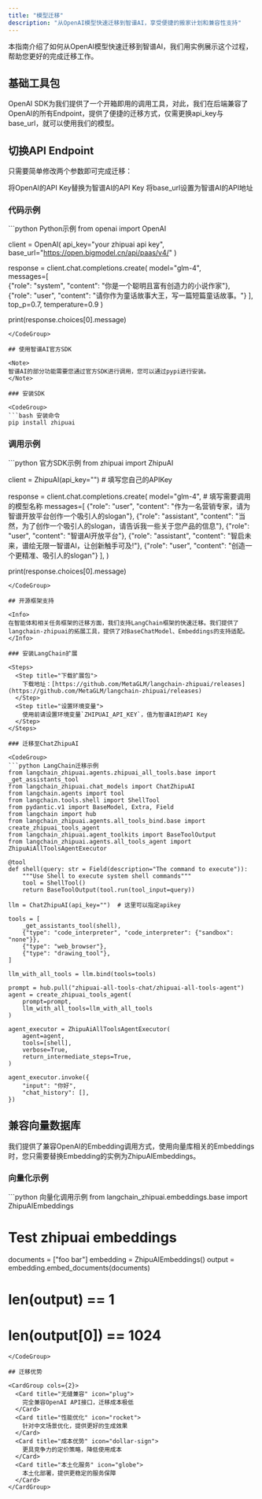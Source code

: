 ```yaml
---
title: "模型迁移"
description: "从OpenAI模型快速迁移到智谱AI，享受便捷的搬家计划和兼容性支持"
---
```


<Info>
本指南介绍了如何从OpenAI模型快速迁移到智谱AI，我们用实例展示这个过程，帮助您更好的完成迁移工作。
</Info>

## 基础工具包

<Tip>
OpenAI SDK为我们提供了一个开箱即用的调用工具，对此，我们在后端兼容了OpenAI的所有Endpoint，提供了便捷的迁移方式，仅需更换api_key与base_url，就可以使用我们的模型。
</Tip>

## 切换API Endpoint

只需要简单修改两个参数即可完成迁移：

<Steps>
  <Step title="更换API Key">
    将OpenAI的API Key替换为智谱AI的API Key
  </Step>
  <Step title="更换Base URL">
    将base_url设置为智谱AI的API地址
  </Step>
</Steps>

### 代码示例

<CodeGroup>
```python Python示例
from openai import OpenAI 
 
client = OpenAI(
    api_key="your zhipuai api key",
    base_url="https://open.bigmodel.cn/api/paas/v4/"
) 
 
response = client.chat.completions.create(
    model="glm-4",  
    messages=[    
        {"role": "system", "content": "你是一个聪明且富有创造力的小说作家"},    
        {"role": "user", "content": "请你作为童话故事大王，写一篇短篇童话故事。"} 
    ],
    top_p=0.7,
    temperature=0.9
) 
 
print(response.choices[0].message)
```
</CodeGroup>

## 使用智谱AI官方SDK

<Note>
智谱AI的部分功能需要您通过官方SDK进行调用，您可以通过pypi进行安装。
</Note>

### 安装SDK

<CodeGroup>
```bash 安装命令
pip install zhipuai
```
</CodeGroup>

### 调用示例

<CodeGroup>
```python 官方SDK示例
from zhipuai import ZhipuAI

client = ZhipuAI(api_key="")  # 填写您自己的APIKey

response = client.chat.completions.create(
    model="glm-4",  # 填写需要调用的模型名称
    messages=[
        {"role": "user", "content": "作为一名营销专家，请为智谱开放平台创作一个吸引人的slogan"},
        {"role": "assistant", "content": "当然，为了创作一个吸引人的slogan，请告诉我一些关于您产品的信息"},
        {"role": "user", "content": "智谱AI开放平台"},
        {"role": "assistant", "content": "智启未来，谱绘无限一智谱AI，让创新触手可及!"},
        {"role": "user", "content": "创造一个更精准、吸引人的slogan"}
    ],
)

print(response.choices[0].message)
```
</CodeGroup>

## 开源框架支持

<Info>
在智能体和相关任务框架的迁移方面，我们支持LangChain框架的快速迁移。我们提供了langchain-zhipuai的拓展工具，提供了对BaseChatModel、Embeddings的支持适配。
</Info>

### 安装LangChain扩展

<Steps>
  <Step title="下载扩展包">
    下载地址：[https://github.com/MetaGLM/langchain-zhipuai/releases](https://github.com/MetaGLM/langchain-zhipuai/releases)
  </Step>
  <Step title="设置环境变量">
    使用前请设置环境变量`ZHIPUAI_API_KEY`，值为智谱AI的API Key
  </Step>
</Steps>

### 迁移至ChatZhipuAI

<CodeGroup>
```python LangChain迁移示例
from langchain_zhipuai.agents.zhipuai_all_tools.base import _get_assistants_tool
from langchain_zhipuai.chat_models import ChatZhipuAI
from langchain.agents import tool
from langchain.tools.shell import ShellTool
from pydantic.v1 import BaseModel, Extra, Field
from langchain import hub
from langchain_zhipuai.agents.all_tools_bind.base import create_zhipuai_tools_agent
from langchain_zhipuai.agent_toolkits import BaseToolOutput
from langchain_zhipuai.agents.all_tools_agent import ZhipuAiAllToolsAgentExecutor

@tool
def shell(query: str = Field(description="The command to execute")):
    """Use Shell to execute system shell commands"""
    tool = ShellTool()
    return BaseToolOutput(tool.run(tool_input=query))

llm = ChatZhipuAI(api_key="")  # 这里可以指定apikey

tools = [
    _get_assistants_tool(shell),
    {"type": "code_interpreter", "code_interpreter": {"sandbox": "none"}},
    {"type": "web_browser"},
    {"type": "drawing_tool"},
]

llm_with_all_tools = llm.bind(tools=tools)

prompt = hub.pull("zhipuai-all-tools-chat/zhipuai-all-tools-agent")
agent = create_zhipuai_tools_agent(
    prompt=prompt, 
    llm_with_all_tools=llm_with_all_tools
)

agent_executor = ZhipuAiAllToolsAgentExecutor(
    agent=agent,
    tools=[shell],
    verbose=True,
    return_intermediate_steps=True,
)

agent_executor.invoke({
    "input": "你好",
    "chat_history": [],
})
```
</CodeGroup>

## 兼容向量数据库

<Tip>
我们提供了兼容OpenAI的Embedding调用方式，使用向量库相关的Embeddings时，您只需要替换Embedding的实例为ZhipuAIEmbeddings。
</Tip>

### 向量化示例

<CodeGroup>
```python 向量化调用示例
from langchain_zhipuai.embeddings.base import ZhipuAIEmbeddings

# Test zhipuai embeddings
documents = ["foo bar"]
embedding = ZhipuAIEmbeddings()
output = embedding.embed_documents(documents)

# len(output) == 1
# len(output[0]) == 1024
```
</CodeGroup>

## 迁移优势

<CardGroup cols={2}>
  <Card title="无缝兼容" icon="plug">
    完全兼容OpenAI API接口，迁移成本极低
  </Card>
  <Card title="性能优化" icon="rocket">
    针对中文场景优化，提供更好的生成效果
  </Card>
  <Card title="成本优势" icon="dollar-sign">
    更具竞争力的定价策略，降低使用成本
  </Card>
  <Card title="本土化服务" icon="globe">
    本土化部署，提供更稳定的服务保障
  </Card>
</CardGroup>
